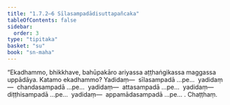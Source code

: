 ```yaml
---
title: "1.7.2–6 Sīlasampadādisuttapañcaka"
tableOfContents: false
sidebar:
  order: 3
type: "tipitaka"
basket: "su"
book: "sn-maha"
---
```



<DynamicBreadcrumb />

<Division number="64–68" book="sn-maha" bookNo="14">

<Paragraph number="172" book="sn-maha">
“Ekadhammo, bhikkhave, bahūpakāro ariyassa aṭṭhaṅgikassa maggassa uppādāya. Katamo ekadhammo? Yadidaṃ—  sīlasampadā …pe…  yadidaṃ—  chandasampadā …pe…  yadidaṃ—  attasampadā …pe…  yadidaṃ—  diṭṭhisampadā …pe…  yadidaṃ—  appamādasampadā …pe… .

</Paragraph>
</Division>

<Paragraph number="173" type="center" book="sn-maha">
Chaṭṭhaṃ.
</Paragraph>